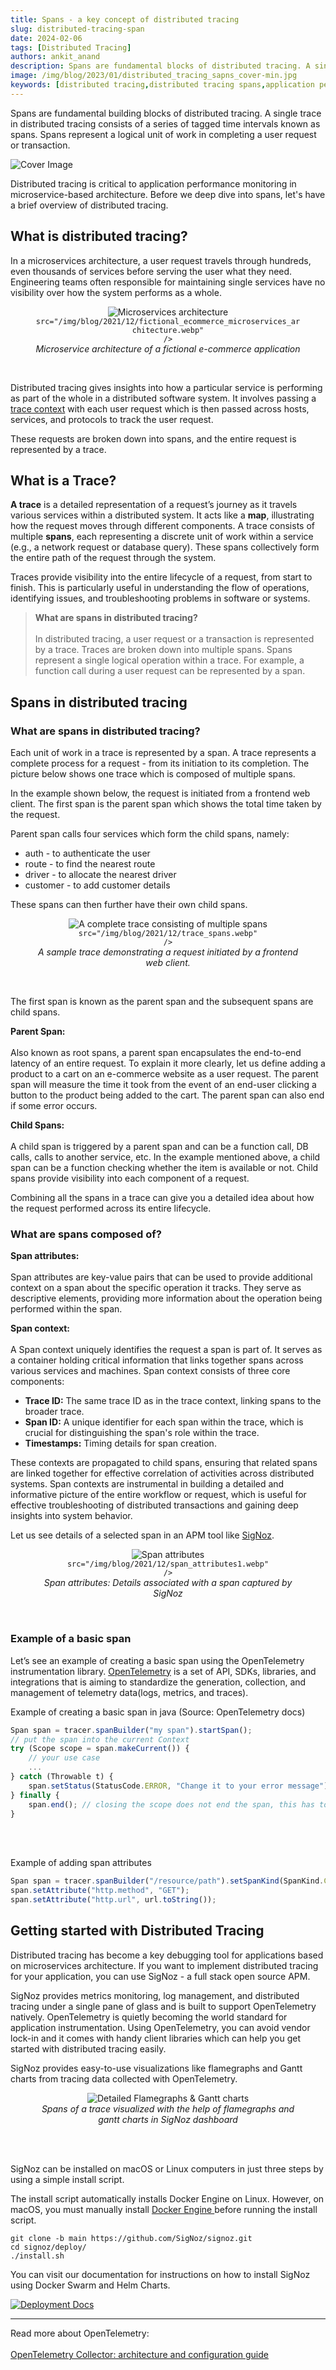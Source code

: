 ```yaml
---
title: Spans - a key concept of distributed tracing
slug: distributed-tracing-span
date: 2024-02-06
tags: [Distributed Tracing]
authors: ankit_anand
description: Spans are fundamental blocks of distributed tracing. A single trace in distributed tracing consists of a series of tagged time intervals known as spans...
image: /img/blog/2023/01/distributed_tracing_sapns_cover-min.jpg
keywords: [distributed tracing,distributed tracing spans,application performance monitoring,span context,latency]
---
```

<head>
  <link rel="canonical" href="https://signoz.io/blog/distributed-tracing-span/"/>
</head>

Spans are fundamental building blocks of distributed tracing. A single trace in distributed tracing consists of a series of tagged time intervals known as spans. Spans represent a logical unit of work in completing a user request or transaction.



![Cover Image](/img/blog/2023/01/distributed_tracing_sapns_cover.webp)

Distributed tracing is critical to application performance monitoring in microservice-based architecture. Before we deep dive into spans, let's have a brief overview of distributed tracing.

## What is distributed tracing?
In a microservices architecture, a user request travels through hundreds, even thousands of services before serving the user what they need. Engineering teams often responsible for maintaining single services have no visibility over how the system performs as a whole.



<figure data-zoomable align='center'>
    <img className="box-shadowed-image"
    alt="Microservices architecture"
    
    src="/img/blog/2021/12/fictional_ecommerce_microservices_architecture.webp"
    />
<figcaption><i>Microservice architecture of a fictional e-commerce application</i></figcaption>
</figure>
<br/>

Distributed tracing gives insights into how a particular service is performing as part of the whole in a distributed software system. It involves passing a [trace context](https://signoz.io/blog/context-propagation-in-distributed-tracing/) with each user request which is then passed across hosts, services, and protocols to track the user request.

These requests are broken down into spans, and the entire request is represented by a trace.

## What is a Trace?

**A trace** is a detailed representation of a request’s journey as it travels various services within a distributed system. It acts like a **map**, illustrating how the request moves through different components. A trace consists of multiple **spans**, each representing a discrete unit of work within a service (e.g., a network request or database query). These spans collectively form the entire path of the request through the system.

Traces provide visibility into the entire lifecycle of a request, from start to finish. This is particularly useful in understanding the flow of operations, identifying issues, and troubleshooting problems in software or systems.

> **What are spans in distributed tracing?**<br></br>
> In distributed tracing, a user request or a transaction is represented by a trace. Traces are broken down into multiple spans. Spans represent a single logical operation within a trace. For example, a function call during a user request can be represented by a span.

## Spans in distributed tracing

### What are spans in distributed tracing?
Each unit of work in a trace is represented by a span. A trace represents a complete process for a request - from its initiation to its completion. The picture below shows one trace which is composed of multiple spans.

In the example shown below, the request is initiated from a frontend web client. The first span is the parent span which shows the total time taken by the request.

Parent span calls four services which form the child spans, namely:

- auth - to authenticate the user
- route - to find the nearest route
- driver - to allocate the nearest driver
- customer - to add customer details

These spans can then further have their own child spans.

<figure data-zoomable align='center'>
    <img className="box-shadowed-image"
    alt="A complete trace consisting of multiple spans"
    
    src="/img/blog/2021/12/trace_spans.webp"
    />
<figcaption><i>A sample trace demonstrating a request initiated by a frontend web client.</i></figcaption>
</figure>
<br/>

The first span is known as the parent span and the subsequent spans are child spans. 

**Parent Span:**<br></br>
Also known as root spans, a parent span encapsulates the end-to-end latency of an entire request. To explain it more clearly, let us define adding a product to a cart on an e-commerce website as a user request. The parent span will measure the time it took from the event of an end-user clicking a button to the product being added to the cart. The parent span can also end if some error occurs.

**Child Spans:**<br></br>
A child span is triggered by a parent span and can be a function call, DB calls, calls to another service, etc. In the example mentioned above, a child span can be a function checking whether the item is available or not. Child spans provide visibility into each component of a request.

Combining all the spans in a trace can give you a detailed idea about how the request performed across its entire lifecycle.

### What are spans composed of?

**Span attributes:**<br></br> Span attributes are key-value pairs that can be used to provide additional context on a span about the specific operation it tracks. They serve as descriptive elements, providing more information about the operation being performed within the span.

**Span context:**<br></br> A Span context uniquely identifies the request a span is part of. It serves as a container holding critical information that links together spans across various services and machines. Span context consists of three core components: 

- **Trace ID:** The same trace ID as in the trace context, linking spans to the broader trace.
- **Span ID:** A unique identifier for each span within the trace, which is crucial for distinguishing the span's role within the trace.
- **Timestamps:** Timing details for span creation.

These contexts are propagated to child spans, ensuring that related spans are linked together for effective correlation of activities across distributed systems. Span contexts are instrumental in building a detailed and informative picture of the entire workflow or request, which is useful for effective troubleshooting of distributed transactions and gaining deep insights into system behavior.

Let us see details of a selected span in an APM tool like [SigNoz](https://signoz.io/).

<figure data-zoomable align='center'>
    <img className="box-shadowed-image"
    alt="Span attributes"
    
    src="/img/blog/2021/12/span_attributes1.webp"
    />
<figcaption><i>Span attributes: Details associated with a span captured by SigNoz</i></figcaption>
</figure>
<br/>

### Example of a basic span
Let’s see an example of creating a basic span using the OpenTelemetry instrumentation library. <a href = "https://opentelemetry.io/" rel="noopener noreferrer nofollow" target="_blank" >OpenTelemetry</a> is a set of API, SDKs, libraries, and integrations that is aiming to standardize the generation, collection, and management of telemetry data(logs, metrics, and traces).

Example of creating a basic span in java (Source: OpenTelemetry docs)

```jsx
Span span = tracer.spanBuilder("my span").startSpan();
// put the span into the current Context
try (Scope scope = span.makeCurrent()) {
	// your use case
	...
} catch (Throwable t) {
    span.setStatus(StatusCode.ERROR, "Change it to your error message");
} finally {
    span.end(); // closing the scope does not end the span, this has to be done manually
}
```
<br></br>

Example of adding span attributes
```jsx
Span span = tracer.spanBuilder("/resource/path").setSpanKind(SpanKind.CLIENT).startSpan();
span.setAttribute("http.method", "GET");
span.setAttribute("http.url", url.toString());
```

## Getting started with Distributed Tracing

Distributed tracing has become a key debugging tool for applications based on microservices architecture. If you want to implement distributed tracing for your application, you can use SigNoz - a full stack open source APM. 

SigNoz provides metrics monitoring, log management, and distributed tracing under a single pane of glass and is built to support OpenTelemetry natively. OpenTelemetry is quietly becoming the world standard for application instrumentation. Using OpenTelemetry, you can avoid vendor lock-in and it comes with handy client libraries which can help you get started with distributed tracing easily.

SigNoz provides easy-to-use visualizations like flamegraphs and Gantt charts from tracing data collected with OpenTelemetry.

<figure data-zoomable align='center'>
    <img src="/img/blog/common/signoz_flamegraphs.webp" alt="Detailed Flamegraphs & Gantt charts"/>
    <figcaption><i>Spans of a trace visualized with the help of flamegraphs and gantt charts in SigNoz dashboard</i></figcaption>
</figure>

<br></br>

SigNoz can be installed on macOS or Linux computers in just three steps by using a simple install script.

The install script automatically installs Docker Engine on Linux. However, on macOS, you must manually install <a href = "https://docs.docker.com/engine/install/" rel="noopener noreferrer nofollow" target="_blank" > Docker Engine </a> before running the install script.

```
git clone -b main https://github.com/SigNoz/signoz.git
cd signoz/deploy/
./install.sh
```

You can visit our documentation for instructions on how to install SigNoz using Docker Swarm and Helm Charts.


[![Deployment Docs](/img/blog/common/deploy_docker_documentation.webp)](https://signoz.io/docs/install/)

---

Read more about OpenTelemetry:<br></br>
[OpenTelemetry Collector: architecture and configuration guide](https://signoz.io/blog/opentelemetry-collector-complete-guide/)<br></br>








